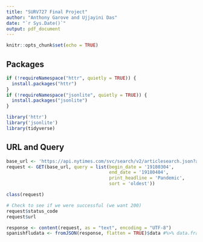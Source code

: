 ```yaml
---
title: "SURV727 Final Project"
author: "Anthony Garove and Ujjayini Das"
date: "`r Sys.Date()`"
output: pdf_document
---
```


```r
knitr::opts_chunk$set(echo = TRUE)
```

## Packages

```r
if (!requireNamespace("httr", quietly = TRUE)) {
  install.packages("httr")
}
if (!requireNamespace("jsonlite", quietly = TRUE)) {
  install.packages("jsonlite")
}

library('httr')
library('jsonlite')
library(tidyverse)

```

## URL and Query

```r
base_url <- 'https://api.nytimes.com/svc/search/v2/articlesearch.json?api-key=SVyAXhJrhFVCMF4tvGU2GZY3jm1greFU'
request <- GET(base_url, query = list(begin_date = '19180304',
                                      end_date = '19180404',
                                      print_headline = 'Pandemic',
                                      sort = 'oldest'))

class(request)
```

```r
# Check to see if we were successful (we want 200)
request$status_code
request$url

```
```r
response <- content(request, as = "text", encoding = "UTF-8")
spanishfludata <- fromJSON(response, flatten = TRUE)$data #%>% data.frame()

```


